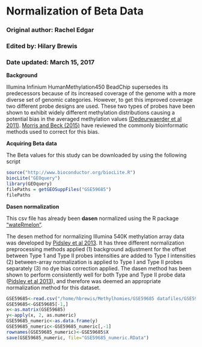 Normalization of Beta Data
=======================================

### Original author: Rachel Edgar
### Edited by: Hilary Brewis
### Date updated: March 15, 2017


**Background**

Illumina Infinium HumanMethylation450 BeadChip supersedes its predecessors because of its increased coverage of the genome with a more diverse set of genomic categories. However, to get this improved coverage two different probe designs are used. These two types of probes have been shown to exhibit widely different methylation distributions causing a potential bias in the averaged methylation values [(Dedeurwaerder et al 2011)](https://www.ncbi.nlm.nih.gov/pubmed/22126295/). 
[Morris and Beck (2015)](https://www.ncbi.nlm.nih.gov/pubmed/25233806) have reviewed the commonly bioinformatic methods used to correct for this bias.  

**Acquiring Beta data**

The Beta values for this study can be downloaded by using the following script

```r
source("http://www.bioconductor.org/biocLite.R")
biocLite("GEOquery")
library(GEOquery)
filePaths = getGEOSuppFiles("GSE59685")
filePaths
```
**Dasen normalization**

This csv file has already been **dasen** normalized using the R package ["wateRmelon"](https://www.bioconductor.org/packages/devel/bioc/manuals/wateRmelon/man/wateRmelon.pdf).

The desen method for normalizing Illumina 540K methylation array data was developed by [Pidsley et al 2013](http://bmcgenomics.biomedcentral.com/articles/10.1186/1471-2164-14-293). It has three different normalization preprocessing methods applied (1) background adjustment for the offset between Type 1 and Type II probes intensities are added to Type I intensities (2) between-array normalization is applied to Type I and Type II probes separately (3) no dye bias correction applied. The dasen method has been shown to perform consistently well for both Type and Type II probe data ([Pidsley et al 2013](http://bmcgenomics.biomedcentral.com/articles/10.1186/1471-2164-14-293)), and therefore was deemed an appropriate normalization method for this dataset.   

```r

GSE59685<-read.csv("/home/hbrewis/Methylhomies/GSE59685 datafiles/GSE59685_betas.csv", skip=5)
GSE59685<-GSE59685[-1,]
x<-as.matrix(GSE59685)
y<-apply(x, 2, as.numeric)
GSE59685_numeric<-as.data.frame(y)
GSE59685_numeric<-GSE59685_numeric[,-1]
rownames(GSE59685_numeric)<-GSE59685$X
save(GSE59685_numeric, file="GSE59685_numeric.RData")
```


